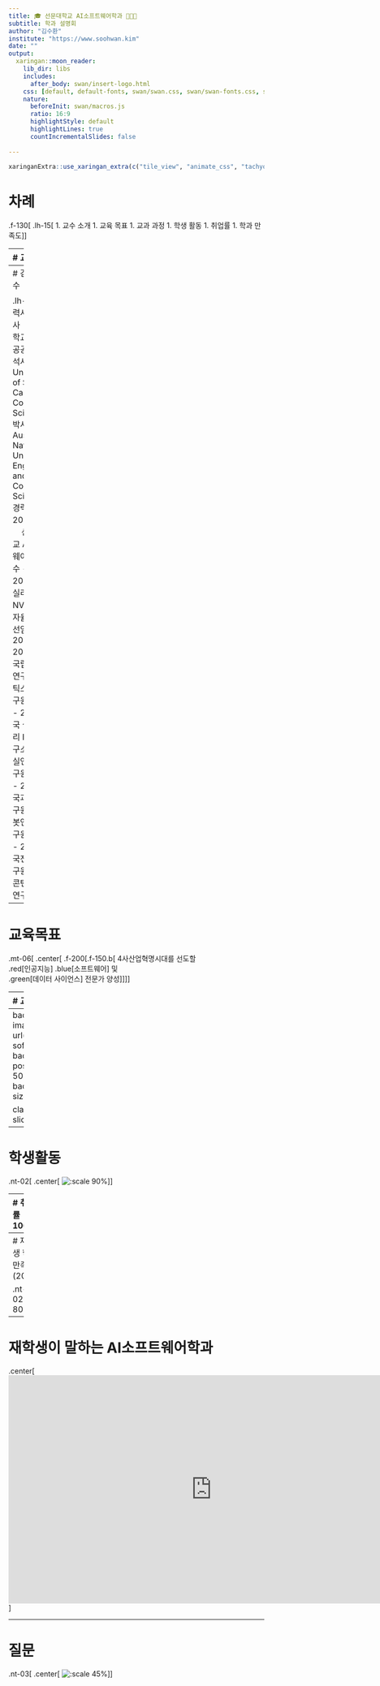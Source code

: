 ```yaml
---
title: 🎓 선문대학교 AI소프트웨어학과 👩🏻‍💻
subtitle: 학과 설명회
author: "김수환"
institute: "https://www.soohwan.kim"
date: ""
output:
  xaringan::moon_reader:
    lib_dir: libs
    includes:
      after_body: swan/insert-logo.html
    css: [default, default-fonts, swan/swan.css, swan/swan-fonts.css, swan/tachyons_ext.css]
    nature:
      beforeInit: swan/macros.js
      ratio: 16:9
      highlightStyle: default
      highlightLines: true
      countIncrementalSlides: false
      
---
```

```r
xaringanExtra::use_xaringan_extra(c("tile_view", "animate_css", "tachyons", "scribble", "freezeframe"))
```

# 차례

.f-130[
.lh-15[
1. 교수 소개
1. 교육 목표
1. 교과 과정
1. 학생 활동
1. 취업률
1. 학과 만족도
]
]

---
# 교수소개

.fl.w-100[
.pull-left-10[
![:scale 80%](figs/hsh.gif)
]
.pull-left-40[
- 황석형 교수
- 일본 오사카대학교 공학박사
- 소프트웨어공학전공
]
.pull-left-10[
![:scale 80%](figs/kmk.gif)
]
.pull-left-40[
- 김민경 교수
- 호주국립대학교 공학박사
- 네트워크사이언스전공
]
]

.fl.w-100[
.pull-left-10[
![:scale 80%](figs/keh.gif)
]
.pull-left-40[
- 김응희 교수
- 서울대학교 의학박사
- 의료정보학전공
]
.pull-left-10[
![:scale 80%](figs/ksh.gif)
]
.pull-left-40[
- 김수환 교수
- 호주국립대학교 공학박사
- 컴퓨터비전전공
]
]

.fl.w-100[
.pull-left-10[
![:scale 80%](figs/skh.gif)
]
.pull-left-40[
- 송경환 교수
- 고려대학교 이학박사
- 암호학전공
]
]

---
# 김수환 교수

.lh-15[
- 학력사항
   - 학사 &nbsp;&nbsp; 서울대학교 기계항공공학부
   - 석사 &nbsp;&nbsp; University of Southern California, Computer Science
   - 박사 &nbsp;&nbsp; The Australian National University, Engineering and Computer Science
- 경력사항
   - 2019 - 현재 &nbsp;&nbsp;&nbsp; 선문대학교 AI소프트웨어학과 교수
   - 2018 - 2019 &nbsp;&nbsp; 미국 실리콘밸리 NVIDIA 본사 자율주행그룹 선임연구원
   - 2016 - 2018 &nbsp;&nbsp; 호주국립과학산업연구소 로보틱스그룹 연구원
   - 2015 - 2016 &nbsp;&nbsp; 미국 실리콘밸리 Bosch 연구소 증강현실연구팀 연구원
   - 2007 - 2011 &nbsp;&nbsp; 한국과학기술연구원 인지로봇연구단 연구원
   - 2005 - 2006 &nbsp;&nbsp; 한국전자통신연구원 디지털콘텐츠연구단 연구원
]

---
# 교육목표

.mt-06[
.center[
.f-200[.f-150.b[
4사산업혁명시대를 선도할<br>
.red[인공지능] .blue[소프트웨어] 및<br>
.green[데이터 사이언스] 전문가 양성
]
]
]
]

---
# 교과과정

.nt-01[
.center[
![:scale 42%](figs/three-factors.png)
]
]

---
background-image: url("figs/ai-software.png")
background-position: 50% 50%
background-size: 100%

class: title-slide

---
# 학생활동

.nt-02[
.center[
![:scale 90%](figs/awards.png)
]
]

---
# 취업률 100%

- 2021년 2월: 1회 졸업생 총 12명

.mt-03.f-130[
| &nbsp;&nbsp;구분&nbsp;&nbsp; | .center[국내학생] | 국제학생 |
|:---:|:---|:---:|
| 총원 | .center[6명] | 6명 |
| 분야 | &nbsp;&nbsp;2명: AI 및 IT 기업 <br> &nbsp;&nbsp;2명: 대학원 진학 <br> &nbsp;&nbsp;2명: 선문대학교 교직원&nbsp;&nbsp; | &nbsp;&nbsp;6명: AI 및 IT 기업&nbsp;&nbsp; |
]

---
# 재학생 학과 만족도 (2019)

.nt-02.f-80[
<table>
  <tr>
    <th>단과대</th>
    <th>학과</th>
    <th>만족도</th>
    <th>단과대</th>
    <th>학과</th>
    <th>만족도</th>
  </tr>
  <tr>
    <td rowspan="7">인문사회대학</td>
    <td>국어국문학과</td>
    <td>70.3</td>
    <td>신학대학</td>
    <td>신학과</td>
    <td>75.8</td>
  </tr>
  <tr>
    <td>글로벌한국학과</td>
    <td>70.2</td>
    <td rowspan="7">건강보건대학</td>
    <td>제약생명공학과</td>
    <td>70.7</td>
  </tr>
  <tr>
    <td>역사문화콘텐츠학과</td>
    <td>71.4</td>
    <td>식품과학수산생명의학부</td>
    <td>77.8</td>
  </tr>
  <tr>
    <td>미디어커뮤니케이션학과</td>
    <td>73.8</td>
    <td>스포츠과학부</td>
    <td>76.9</td>
  </tr>
  <tr>
    <td>상담심리사회복지학과</td>
    <td>72.3</td>
    <td>간호학과</td>
    <td>81.2</td>
  </tr>
  <tr>
    <td>시각디자인학과</td>
    <td>67.8</td>
    <td>물리치료학과</td>
    <td>80.2</td>
  </tr>
  <tr>
    <td>법경찰학과</td>
    <td>71.9</td>
    <td>치위생학과</td>
    <td>76.6</td>
  </tr>
  <tr>
    <td rowspan="9">공과대학</td>
    <td>스마트자동차공학부</td>
    <td>60.3</td>
    <td>응급구조학과</td>
    <td>85.0</td>
  </tr>
  <tr>
    <td>기계ICT융합공학부</td>
    <td>69.8</td>
    <td rowspan="7">글로벌비즈니스대학</td>
    <td>글로벌경영학과</td>
    <td>73.8</td>
  </tr>
  <tr>
    <td>전자공학과</td>
    <td>73.2</td>
    <td>국제레저관광학과</td>
    <td>77.4</td>
  </tr>
  <tr>
    <td>컴퓨터공학부</td>
    <td>74.8</td>
    <td>IT경영학과</td>
    <td>76.1</td>
  </tr>
  <tr>
    <td><b>AI소프트웨어학과</b></td>
    <td><b>84.0<b></td>
    <td>국제경제통상학과</td>
    <td>75.8</td>
  </tr>
  <tr>
    <td>건축사회환경학부</td>
    <td>76.6</td>
    <td>국제관계행정학부</td>
    <td>72.5</td>
  </tr>
  <tr>
    <td>환경생명화학공학과</td>
    <td>72.3</td>
    <td>글로벌행정학과</td>
    <td>80.0</td>
  </tr>
  <tr>
    <td>산업경영공학과</td>
    <td>71.2</td>
    <td>외국어자율전공학부</td>
    <td>68.7</td>
  </tr>
  <tr>
    <td>신소재공학과</td>
    <td>72.7</td>
    <td>계</td>
    <td>평균</td>
    <td>73.7</td>
  </tr>
</table>
]

---
# 재학생이 말하는 AI소프트웨어학과

.center[
<iframe width="800" height="450" src="https://www.youtube.com/embed/CkWsOaAjcLE" frameborder="0" allow="accelerometer; autoplay; clipboard-write; encrypted-media; gyroscope; picture-in-picture" allowfullscreen></iframe>
]

---
# 질문

.nt-03[
.center[
![:scale 45%](figs/question.jpg)
]
]